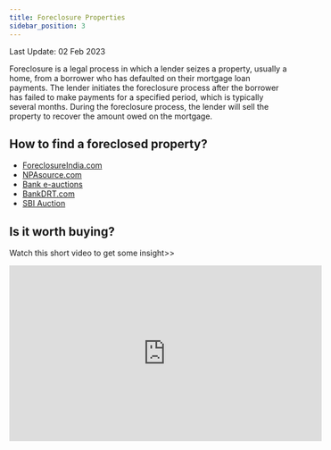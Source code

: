 ```yaml
---
title: Foreclosure Properties
sidebar_position: 3
---
```

Last Update: 02 Feb 2023


Foreclosure is a legal process in which a lender seizes a property, usually a home, from a borrower who has defaulted on their mortgage loan payments.
The lender initiates the foreclosure process after the borrower has failed to make payments for a specified period, which is typically several months.
During the foreclosure process, the lender will sell the property to recover the amount owed on the mortgage.

## How to find a foreclosed property?
* [ForeclosureIndia.com](https://foreclosureindia.com/)
* [NPAsource.com](http://npasource.com/default.aspx)
* [Bank e-auctions](https://www.bankeauctions.com/)
* [BankDRT.com](http://www.bankdrt.com/nf/auction_hot/index.php)
* [SBI Auction](https://sbi.auctiontiger.net/EPROC/)

## Is it worth buying?
Watch this short video to get some insight>>
<iframe width="560" height="315" src="https://www.youtube.com/embed/H8BMv2vP3Xw" title="YouTube video player" frameborder="0" allow="accelerometer; autoplay; clipboard-write; encrypted-media; gyroscope; picture-in-picture; web-share" allowfullscreen></iframe>